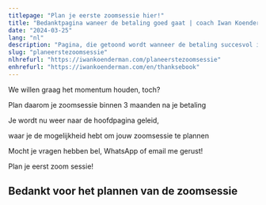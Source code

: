```yaml
---
titlepage: "Plan je eerste zoomsessie hier!"
title: "Bedanktpagina waneer de betaling goed gaat | coach Iwan Koenderman"
date: "2024-03-25"
lang: "nl"
description: "Pagina, die getoond wordt wanneer de betaling succesvol is afgehandeld"
slug: "planeerstezoomsessie"
nlhrefurl: "https://iwankoenderman.com/planeerstezoomsessie"
enhrefurl: "https://iwankoenderman.com/en/thanksebook"
--- 
```






We willen graag het momentum houden, toch?

Plan daarom je zoomsessie binnen 3 maanden na je betaling

Je wordt nu weer naar de hoofdpagina geleid, 

waar je de mogelijkheid hebt om jouw zoomsessie te plannen

Mocht je vragen hebben bel, WhatsApp of email me gerust!

<Link to="/" className="button-cta" >Plan je eerst zoom sessie!</Link>

## Bedankt voor het plannen van de zoomsessie